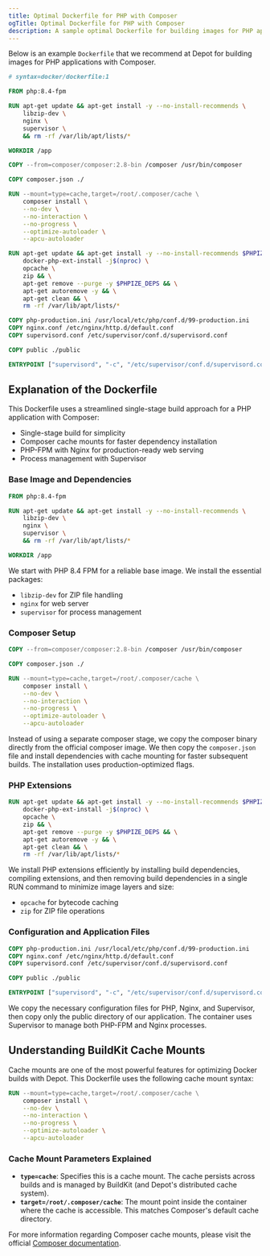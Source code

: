 ```yaml
---
title: Optimal Dockerfile for PHP with Composer
ogTitle: Optimal Dockerfile for PHP with Composer
description: A sample optimal Dockerfile for building images for PHP applications using Composer from us at Depot.
---
```


Below is an example `Dockerfile` that we recommend at Depot for building images for PHP applications with Composer.

```dockerfile
# syntax=docker/dockerfile:1

FROM php:8.4-fpm

RUN apt-get update && apt-get install -y --no-install-recommends \
    libzip-dev \
    nginx \
    supervisor \
    && rm -rf /var/lib/apt/lists/*

WORKDIR /app

COPY --from=composer/composer:2.8-bin /composer /usr/bin/composer

COPY composer.json ./

RUN --mount=type=cache,target=/root/.composer/cache \
    composer install \
    --no-dev \
    --no-interaction \
    --no-progress \
    --optimize-autoloader \
    --apcu-autoloader

RUN apt-get update && apt-get install -y --no-install-recommends $PHPIZE_DEPS && \
    docker-php-ext-install -j$(nproc) \
    opcache \
    zip && \
    apt-get remove --purge -y $PHPIZE_DEPS && \
    apt-get autoremove -y && \
    apt-get clean && \
    rm -rf /var/lib/apt/lists/*

COPY php-production.ini /usr/local/etc/php/conf.d/99-production.ini
COPY nginx.conf /etc/nginx/http.d/default.conf
COPY supervisord.conf /etc/supervisor/conf.d/supervisord.conf

COPY public ./public

ENTRYPOINT ["supervisord", "-c", "/etc/supervisor/conf.d/supervisord.conf"]
```

## Explanation of the Dockerfile

This Dockerfile uses a streamlined single-stage build approach for a PHP application with Composer:

- Single-stage build for simplicity
- Composer cache mounts for faster dependency installation
- PHP-FPM with Nginx for production-ready web serving
- Process management with Supervisor

### Base Image and Dependencies

```dockerfile
FROM php:8.4-fpm

RUN apt-get update && apt-get install -y --no-install-recommends \
    libzip-dev \
    nginx \
    supervisor \
    && rm -rf /var/lib/apt/lists/*

WORKDIR /app
```

We start with PHP 8.4 FPM for a reliable base image. We install the essential packages:

- `libzip-dev` for ZIP file handling
- `nginx` for web server
- `supervisor` for process management

### Composer Setup

```dockerfile
COPY --from=composer/composer:2.8-bin /composer /usr/bin/composer

COPY composer.json ./

RUN --mount=type=cache,target=/root/.composer/cache \
    composer install \
    --no-dev \
    --no-interaction \
    --no-progress \
    --optimize-autoloader \
    --apcu-autoloader
```

Instead of using a separate composer stage, we copy the composer binary directly from the official composer image. We then copy the `composer.json` file and install dependencies with cache mounting for faster subsequent builds. The installation uses production-optimized flags.

### PHP Extensions

```dockerfile
RUN apt-get update && apt-get install -y --no-install-recommends $PHPIZE_DEPS && \
    docker-php-ext-install -j$(nproc) \
    opcache \
    zip && \
    apt-get remove --purge -y $PHPIZE_DEPS && \
    apt-get autoremove -y && \
    apt-get clean && \
    rm -rf /var/lib/apt/lists/*
```

We install PHP extensions efficiently by installing build dependencies, compiling extensions, and then removing build dependencies in a single RUN command to minimize image layers and size:

- `opcache` for bytecode caching
- `zip` for ZIP file operations

### Configuration and Application Files

```dockerfile
COPY php-production.ini /usr/local/etc/php/conf.d/99-production.ini
COPY nginx.conf /etc/nginx/http.d/default.conf
COPY supervisord.conf /etc/supervisor/conf.d/supervisord.conf

COPY public ./public

ENTRYPOINT ["supervisord", "-c", "/etc/supervisor/conf.d/supervisord.conf"]
```

We copy the necessary configuration files for PHP, Nginx, and Supervisor, then copy only the public directory of our application. The container uses Supervisor to manage both PHP-FPM and Nginx processes.

## Understanding BuildKit Cache Mounts

Cache mounts are one of the most powerful features for optimizing Docker builds with Depot. This Dockerfile uses the following cache mount syntax:

```dockerfile
RUN --mount=type=cache,target=/root/.composer/cache \
    composer install \
    --no-dev \
    --no-interaction \
    --no-progress \
    --optimize-autoloader \
    --apcu-autoloader
```

### Cache Mount Parameters Explained

- **`type=cache`**: Specifies this is a cache mount. The cache persists across builds and is managed by BuildKit (and Depot's distributed cache system).
- **`target=/root/.composer/cache`**: The mount point inside the container where the cache is accessible. This matches Composer's default cache directory.

For more information regarding Composer cache mounts, please visit the official [Composer documentation](https://getcomposer.org/doc/06-config.md#cache-dir).
